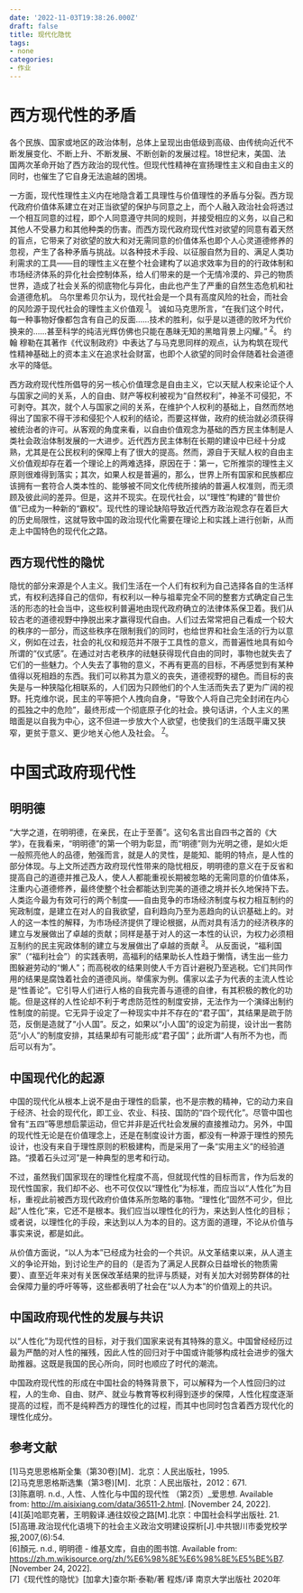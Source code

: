```yaml
---
date: '2022-11-03T19:38:26.000Z'
draft: false
title: 现代化隐忧
tags:
- none
categories:
- 作业
---
```


# 西方现代性的矛盾

各个民族、国家或地区的政治体制，总体上呈现出由低级到高级、由传统向近代不断发展变化、不断上升、不断发展、不断创新的发展过程。18世纪末，美国、法国两次革命开始了西方政治的现代性。但现代性精神在宣扬理性主义和自由主义的同时，也催生了它自身无法逾越的困境。

一方面，现代性理性主义内在地隐含着工具理性与价值理性的矛盾与分裂。西方现代政府价值体系建立在对正当欲望的保护与同意之上，而个人融入政治社会将透过一个相互同意的过程，即个人同意遵守共同的规则，并接受相应的义务，以自己和其他人不受暴力和其他种类的伤害。而西方现代政府现代性对欲望的同意有着天然的盲点，它带来了对欲望的放大和对无需同意的价值体系也即个人心灵道德修养的忽视，产生了各种矛盾与挑战。以各种技术手段、以征服自然为目的、满足人类功利需求的工具——目的理性主义在整个社会建构了以追求效率为目的的行政体制和市场经济体系的异化社会控制体系，给人们带来的是一个无情冷漠的、异己的物质世界，造成了社会关系的彻底物化与异化，由此也产生了严重的自然生态危机和社会道德危机。
乌尔里希贝尔认为，现代社会是一个具有高度风险的社会，而社会的风险源于现代社会的理性主义价值观
<sup><a href="https://magicb.uk/posts/mordenlization/#:~:text=%E5%8F%82%E8%80%83%E6%96%87%E7%8C%AE-,%5B1%5D,-%E9%A9%AC%E5%85%8B%E6%80%9D%E6%81%A9%E6%A0%BC%E6%96%AF">1</a></sup>。
诚如马克思所言，“在我们这个时代，每一种事物好像都包含有自己的反面……技术的胜利，似乎是以道德的败坏为代价换来的……甚至科学的纯洁光辉仿佛也只能在愚昧无知的黑暗背景上闪耀。”
<sup><a href="https://magicb.uk/posts/mordenlization/#:~:text=%E4%BA%BA%E6%B0%91%E5%87%BA%E7%89%88%E7%A4%BE%EF%BC%8C1995.-,%5B2%5D,-%E9%A9%AC%E5%85%8B%E6%80%9D%E6%81%A9%E6%A0%BC%E6%96%AF">2</a></sup>。
约翰 穆勒在其著作《代议制政府》中表达了与马克思同样的观点，认为构筑在现代性精神基础上的资本主义在追求社会财富，也即个人欲望的同时会伴随着社会道德水平的降低。

西方政府现代性所倡导的另一核心价值理念是自由主义，它以天赋人权来论证个人与国家之间的关系，人的自由、财产等权利被视为“自然权利”，神圣不可侵犯，不可剥夺。其次，就个人与国家之间的关系，在维护个人权利的基础上，自然而然地得出了国家不得干涉和侵犯个人权利的结论，而要这样做，政府的统治就必须获得被统治者的许可。从客观的角度来看，以自由价值观念为基础的西方民主体制是人类社会政治体制发展的一大进步。近代西方民主体制在长期的建设中已经十分成熟，尤其是在公民权利的保障上有了很大的提高。然而，源自于天赋人权的自由主义价值观却存在着一个理论上的两难选择，原因在于：第一，它所推崇的理性主义原则很难得到落实；其次，如果人权是普遍的，那么，世界上所有国家和民族都应该拥有一套符合人类本性的、能够被不同文化传统所接纳的普遍人权准则，而无须顾及彼此间的差异。但是，这并不现实。在现代社会，以“理性”构建的“普世价值”已成为一种新的“霸权”。现代性的理论缺陷导致近代西方政治观念存在着巨大的历史局限性，这就导致中国的政治现代化需要在理论上和实践上进行创新，从而走上中国特色的现代化之路。

## 西方现代性的隐忧

隐忧的部分来源是个人主义。我们生活在一个人们有权利为自己选择各自的生活样式，有权利选择自己的信仰，有权利以一种与祖辈完全不同的整套方式确定自己生活的形态的社会当中，这些权利普遍地由现代政府确立的法律体系保卫着。我们从较古老的道德视野中挣脱出来才赢得现代自由。人们过去常常把自己看成一个较大的秩序的一部分，而这些秩序在限制我们的同时，也给世界和社会生活的行为以意义，例如在过去，社会的礼仪和规范并不限于工具性的意义，而普遍性地具有如今所谓的“仪式感”。在通过对古老秩序的祛魅获得现代自由的同时，事物也就失去了它们的一些魅力。个人失去了事物的意义，不再有更高的目标，不再感觉到有某种值得以死相趋的东西。我们可以称其为意义的丧失，道德视野的褪色。而目标的丧失是与一种狭隘化相联系的，人们因为只顾他们的个人生活而失去了更为广阔的视野。托克维尔说，民主的平等把个人拽向自身，“导致个人将自己完全封闭在内心的孤独之中的危险”，最终形成一个彻底原子化的社会。换句话讲，个人主义的黑暗面是以自我为中心，这不但进一步放大个人欲望，也使我们的生活既平庸又狭窄，更贫于意义、更少地关心他人及社会。
<sup><a href="https://magicb.uk/posts/mordenlization/#:~:text=November%2024%2C%202022%5D.-,%5B7%5D,-%E3%80%8A%E7%8E%B0%E4%BB%A3%E6%80%A7%E7%9A%84%E9%9A%90">7</a></sup>。

# 中国式政府现代性

## 明明德

“大学之道，在明明德，在亲民，在止于至善”。这句名言出自四书之首的《大学》，在我看来，“明明德”的第一个明为彰显，而“明德”则为光明之德，是如火炬一般照亮他人的品德，勉强而言，就是人的灵性，是能知、能明的特点，是人性的部分体现。与上文所述西方政府现代性带来的隐忧相反，明明德的意义在于反省和提高自己的道德并推己及人，使人人都能重视长期被忽略的无需同意的价值体系，注重内心道德修养，最终使整个社会都能达到完美的道德之境并长久地保持下去。
人类迄今最为有效可行的两个制度——自由竞争的市场经济制度与权力相互制约的宪政制度，是建立在对人的自我欲望，自利趋向乃至为恶趋向的认识基础上的。对人的这一本性的解释，为市场经济提供了理论根据，从而对具有活力的经济秩序的建立与发展做出了卓越的贡献；同样是基于对人的这一本性的认识，为权力必须相互制约的民主宪政体制的建立与发展做出了卓越的贡献
<sup><a href="https://magicb.uk/posts/mordenlization/#:~:text=%E5%87%BA%E7%89%88%E7%A4%BE%EF%BC%8C2012%EF%BC%9A671.-,%5B3%5D,-%E9%99%88%E5%98%89%E6%98%8E.%20n">3</a></sup>。
从反面说，“福利国家”（“福利社会”）的实践表明，高福利的结果助长人性趋于懒惰，诱生出一些力图躲避劳动的“懒人”；而高税收的结果则使人千方百计避税乃至逃税。它们共同作用的结果是腐蚀着社会的道德风尚。举儒家为例。儒家以孟子为代表的主流人性论是“性善论”。它引导人们进行人格的自我完善与道德的自律，有其积极的教化的功能。但是这样的人性论却不利于考虑防范性的制度安排，无法作为一个演绎出制约性制度的前提。它无异于设定了一种现实中并不存在的“君子国”，其结果是疏于防范，反倒是造就了“小人国”。反之，如果以“小人国”的设定为前提，设计出一套防范“小人”的制度安排，其结果却有可能形成“君子国”；此所谓“人有所不为也，而后可以有为”。

## 中国现代化的起源

中国的现代化从根本上说不是由于理性的启蒙，也不是宗教的精神，它的动力来自于经济、社会的现代化，即工业、农业、科技、国防的“四个现代化”。尽管中国也曾有“五四”等思想启蒙运动，但它并非是近代社会发展的直接推动力。另外，中国的现代性无论是在价值理念上，还是在制度设计方面，都没有一种源于理性的预先设计，也没有来自于理性原则的积极建构，而是采用了一条“实用主义”的经验道路。“摸着石头过河”是一种典型的思考和行动。

不过，虽然我们国家现在的理性化程度不高，但就现代性的目标而言，作为后发的现代性国家，我们却不必、也不可仅仅以“理性化”为标准，而应当以“人性化”为目标，重视此前被西方现代政府价值体系所忽略的事物。“理性化”固然不可少，但比起“人性化”来，它还不是根本。我们应当以理性化的行为，来达到人性化的目标；或者说，以理性化的手段，来达到以人为本的目的。这方面的道理，不论从价值与事实来说，都是如此。

从价值方面说，“以人为本”已经成为社会的一个共识。从文革结束以来，从人道主义的争论开始，到讨论生产的目的（是否为了满足人民群众日益增长的物质需要）、直至近年来对有关医保改革结果的批评与质疑，对有关加大对弱势群体的社会保障力量的呼吁等等，这些都表明了社会在“以人为本”的价值观上的共识。

## 中国政府现代性的发展与共识

以“人性化”为现代性的目标，对于我们国家来说有其特殊的意义。中国曾经经历过最为严酷的对人性的摧残，因此人性的回归对于中国或许能够构成社会进步的强大助推器。这既是我国的民心所向，同时也顺应了时代的潮流。

中国政府现代性的形成在中国社会的特殊背景下，可以解释为一个人性回归的过程，人的生命、自由、财产、就业与教育等权利得到逐步的保障，人性化程度逐渐提高的过程，而不是纯粹西方的理性化的过程，而其中也同时包含着西方现代化的理性化成分。

## 参考文献

[1]马克思恩格斯全集（第30卷)[M]．北京：人民出版社，1995.  
[2]马克思恩格斯选集（第3卷)[M]．北京：人民出版社，2012：671.  
[3]陈嘉明. n.d., 人性、人性化与中国的现代性 （第2页）\_爱思想. Available from: http://m.aisixiang.com/data/36511-2.html. [November 24, 2022].  
[4][英]哈耶克著，王明毅译.通往奴役之路[M].北京：中国社会科学出版社. 21.  
[5]高珊.政治现代化语境下的社会主义政治文明建设探析[J].中共银川市委党校学报,2007,(6):54.  
[6]顏元. n.d., 明明德 - 维基文库，自由的图书馆. Available from: https://zh.m.wikisource.org/zh/%E6%98%8E%E6%98%8E%E5%BE%B7. [November 24, 2022].  
[7]《现代性的隐忧》[加拿大]查尔斯·泰勒/著 程炼/译 南京大学出版社 2020年
